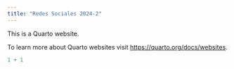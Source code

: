 ```yaml
---
title: "Redes Sociales 2024-2"
---
```


This is a Quarto website.

To learn more about Quarto websites visit <https://quarto.org/docs/websites>.

```r
1 + 1
```
